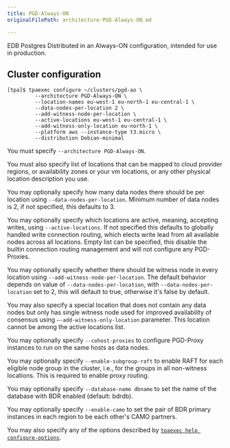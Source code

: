 ```yaml
---
title: PGD-Always-ON
originalFilePath: architecture-PGD-Always-ON.md

---
```


EDB Postgres Distributed in an Always-ON configuration, intended for use in production.

## Cluster configuration

```
[tpa]$ tpaexec configure ~/clusters/pgd-ao \
         --architecture PGD-Always-ON \
         --location-names eu-west-1 eu-north-1 eu-central-1 \
         --data-nodes-per-location 2 \
         --add-witness-node-per-location \
         --active-locations eu-west-1 eu-central-1 \
         --add-witness-only-location eu-north-1 \
         --platform aws --instance-type t3.micro \
         --distribution Debian-minimal
```

You must specify `--architecture PGD-Always-ON`.

You must also specify list of locations that can be mapped to cloud provider
regions, or availability zones or your vm locations, or any other physical
location description you use.

You may optionally specify how many data nodes there should be per location
using `--data-nodes-per-location`. Minimum number of data nodes is 2, if not
specified, this defaults to 3.

You may optionally specify which locations are active, meaning, accepting writes,
using `--active-locations`. If not specified this defaults to globally handled
write connection routing, which elects write lead from all available nodes
across all locations. Empty list can be specified, this disable the builtin
connection routing management and will not configure any PGD-Proxies.

You may optionally specify whether there should be witness node in every location
using `--add-witness-node-per-location`. The default behavior depends on value of
`--data-nodes-per-location`, with `--data-nodes-per-location` set to 2, this
will default to true, otherwise it's false by default.

You may also specify a special location that does not contain any data nodes
but only has single witness node used for improved availability of consensus
using `–-add-witness-only-location` parameter. This location cannot be
among the active locations list.

You may optionally specify `--cohost-proxies` to configure PGD-Proxy instances
to run on the same hosts as data nodes.

You may optionally specify `--enable-subgroup-raft` to enable RAFT for
each eligible node group in the cluster, i.e., for the groups in all
non-witness locations. This is required to enable proxy routing.

You may optionally specify `--database-name dbname` to set the name of
the database with BDR enabled (default: bdrdb).

You may optionally specify `--enable-camo` to set the pair of BDR
primary instances in each region to be each other's CAMO partners.

You may also specify any of the options described by
[`tpaexec help configure-options`](tpaexec-configure).
